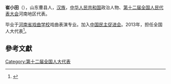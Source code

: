 '''崔小田'''（{{bd|1958年||}}），山东曹县人，[[汉族|汉族]]，[[中华人民共和国|中华人民共和国]]政治人物、[[第十二届全国人民代表大会|第十二届全国人民代表大会]]河南地区代表。

毕业于[[河南省戏曲学校|河南省戏曲学校]]戏曲表演专业。加入[[中国民主促进会|中国民主促进会]]。2013年，担任全国人大代表<ref>{{cite news|title=全国人大代表信息-崔小田|url= http://210.82.31.1:8084/delegate/viewDelegate.action?dbid=121504|accessdate=2013-04-05|newspaper=全国人大网|archive-url=https://web.archive.org/web/20180929080249/http://www.npc.gov.cn/delegate/viewDelegate.action?dbid=121504|archive-date=2018-09-29|dead-url=yes}}</ref>。

==參考文獻==
{{reflist}}
{{中国政治人物小作品}}

[[Category:第十二届全国人大代表|Category:第十二届全国人大代表]]